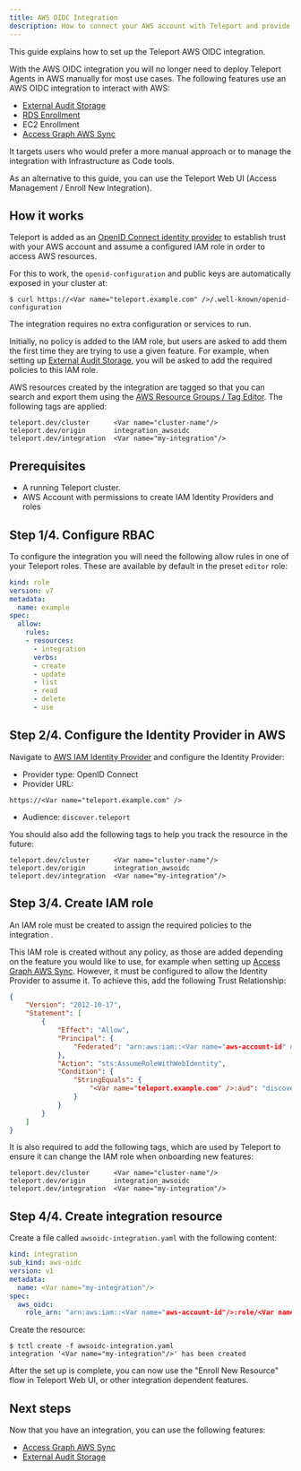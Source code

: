 ```yaml
---
title: AWS OIDC Integration
description: How to connect your AWS account with Teleport and provide access to AWS resources.
---
```


This guide explains how to set up the Teleport AWS OIDC integration.

With the AWS OIDC integration you will no longer need to deploy Teleport Agents in AWS manually for most use cases.
The following features use an AWS OIDC integration to interact with AWS:
- [External Audit Storage](../external-audit-storage.mdx)
- [RDS Enrollment](./awsoidc-integration-rds.mdx)
- EC2 Enrollment
- [Access Graph AWS Sync](../../teleport-policy/integrations/aws-sync.mdx)

It targets users who would prefer a more manual approach or to manage the integration with Infrastructure as Code tools.

As an alternative to this guide, you can use the Teleport Web UI (Access Management / Enroll New Integration).

## How it works
Teleport is added as an [OpenID Connect identity provider](https://docs.aws.amazon.com/IAM/latest/UserGuide/id_roles_providers_create_oidc.html) to establish trust with your AWS account and assume a configured IAM role in order to access AWS resources.

For this to work, the `openid-configuration` and public keys are automatically exposed in your cluster at:
```code
$ curl https://<Var name="teleport.example.com" />/.well-known/openid-configuration
```
The integration requires no extra configuration or services to run.

Initially, no policy is added to the IAM role, but users are asked to add them the first time they are trying to use a given feature.
For example, when setting up [External Audit Storage](../external-audit-storage.mdx), you will be asked to add the required policies to this IAM role.

AWS resources created by the integration are tagged so that you can search and export them using the [AWS Resource Groups / Tag Editor](https://console.aws.amazon.com/resource-groups/tag-editor/find-resources).
The following tags are applied:
```code
teleport.dev/cluster      <Var name="cluster-name"/>
teleport.dev/origin       integration_awsoidc
teleport.dev/integration  <Var name="my-integration"/>
```

## Prerequisites

- A running Teleport cluster.
- AWS Account with permissions to create IAM Identity Providers and roles

## Step 1/4. Configure RBAC

To configure the integration you will need the following allow rules in one of your Teleport roles.
These are available by default in the preset `editor` role:

```yaml
kind: role
version: v7
metadata:
  name: example
spec:
  allow:
    rules:
    - resources:
      - integration
      verbs:
      - create
      - update
      - list
      - read
      - delete
      - use
```


## Step 2/4. Configure the Identity Provider in AWS
Navigate to [AWS IAM Identity Provider](https://console.aws.amazon.com/iam/home#/identity_providers/create) and configure the Identity Provider:
- Provider type: OpenID Connect
- Provider URL:
```code
https://<Var name="teleport.example.com" />
```
- Audience: `discover.teleport`

You should also add the following tags to help you track the resource in the future:
```code
teleport.dev/cluster      <Var name="cluster-name"/>
teleport.dev/origin       integration_awsoidc
teleport.dev/integration  <Var name="my-integration"/>
```

## Step 3/4. Create IAM role
An IAM role must be created to assign the required policies to the integration <Var name="iam-role"/>.

This IAM role is created without any policy, as those are added depending on the feature you would like to use, for example when setting up [Access Graph AWS Sync](../../teleport-policy/integrations/aws-sync.mdx).
However, it must be configured to allow the Identity Provider to assume it.
To achieve this, add the following Trust Relationship:
```json
{
	"Version": "2012-10-17",
	"Statement": [
		{
			"Effect": "Allow",
			"Principal": {
				"Federated": "arn:aws:iam::<Var name="aws-account-id" description="AWS Account ID"/>:oidc-provider/<Var name="teleport.example.com" />"
			},
			"Action": "sts:AssumeRoleWithWebIdentity",
			"Condition": {
				"StringEquals": {
					"<Var name="teleport.example.com" />:aud": "discover.teleport"
				}
			}
		}
	]
}
```

It is also required to add the following tags, which are used by Teleport to ensure it can change the IAM role when onboarding new features:
```code
teleport.dev/cluster      <Var name="cluster-name"/>
teleport.dev/origin       integration_awsoidc
teleport.dev/integration  <Var name="my-integration"/>
```

## Step 4/4. Create integration resource
Create a file called `awsoidc-integration.yaml` with the following content:

```yaml
kind: integration
sub_kind: aws-oidc
version: v1
metadata:
  name: <Var name="my-integration"/>
spec:
  aws_oidc:
    role_arn: "arn:aws:iam::<Var name="aws-account-id"/>:role/<Var name="iam-role"/>"
```

Create the resource:
```code
$ tctl create -f awsoidc-integration.yaml
integration '<Var name="my-integration"/>' has been created
```

After the set up is complete, you can now use the "Enroll New Resource" flow in Teleport Web UI, or other integration dependent features.

## Next steps

Now that you have an integration, you can use the following features:
- [Access Graph AWS Sync](../../teleport-policy/integrations/aws-sync.mdx)
- [External Audit Storage](../external-audit-storage.mdx)
